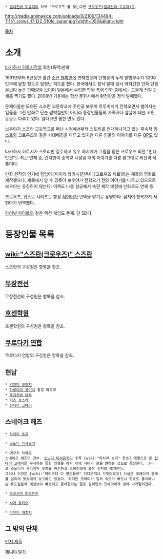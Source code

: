  * [[열차전대 토큐저]]의 자코 '크로우즈'를 찾는다면 [[크로우즈(열차전대 토큐저)]]로.

http://media.animevice.com/uploads/0/2109/134494-11151_crows_17_122_510lo_super.jpg?width=350&align=right

[[목차]]

= 소개 =
[[타카하시 히로시]]작의 학원(폭력)만화

1991년부터 8년동안 월간 [[소년 챔피언]]에 연재했으며 단행본의 누계 발행부수가 3200만부에 달할 정도로 엄청난 히트를 쳤다. 한국에서도 정식 발매 당시 어지간한 만화 단행본보다 높은 판매량을 보이며 일본에서 수입한 학원 폭력 만화 중에서는 드믈게 전질 2쇄를 찍기도 했다. 2008년 가을에는 학산 문화사에서 완전판을 정식 발매했다.

문제아들만 모여든 스즈란 고등학교에 주인공 보우야 하루미치가 전학오면서 벌어지는 일들을 그린 만화로 단순 쌈박질만이 아니라 등장인물들의 가족사나 앞날에 대한 고민 등등도 다루고 있다.  읽다보면 찡한 면도 있다.

보우야가 스즈란 고등학교를 떠난 시점에서부터 스토리를 전개해나가고 있는 후속작 [[워스트]]와 크로우즈와 같은 시대배경을 다루고 있지만 다른 인물의 이야기를 다룬 [[QP]]도 있다.

타카하시 히로시가 스토리만 감수하고 유우 하지메가 그림을 맡은 크로우즈 외전 "린다만편"도 최근 연재 중, 린다만이 중학교 시절일 때의 이야기를 다룬 말그대로 외전격 작품이다.

만화 원작의 인기에 힘입어 [미이케 타카시]감독이 [크로우즈 제로]라는 제목의 영화로 제작했으나, 제목에서 알 수 있듯이 보우야가 전학오기 전의 이야기를 다루고 있으므로 보우야는 등장하지 않는다. 이쪽도 나름 성공해서 속편 제작 예정에 만화로도 연재 중.

크로우즈, 워스트 시리즈는 항상 [[서현아]]가 번역을 맡기로 유명하다. 심지어 팬북까지 서현아가 번역했다.

[[파이널 파이트]]와 같은 액션 게임도 존재.  단 SD다.
{{{#!html
<object width="425" height="344"><param name="movie" value="http://www.youtube.com/v/UJPcgHM4chk&hl=ko_KR&fs=1&"></param><param name="allowFullScreen" value="true"></param><param name="allowscriptaccess" value="always"></param><embed src="http://www.youtube.com/v/UJPcgHM4chk&hl=ko_KR&fs=1&" type="application/x-shockwave-flash" allowscriptaccess="always" allowfullscreen="true" width="425" height="344"></embed></object>
}}}

= 등장인물 목록 =

== [[wiki:"스즈란(크로우즈)" 스즈란]] ==
스즈란의 구성원은 항목을 참조.

== [[무장전선]] ==
무장전선의 구성원은 항목을 참조.

== [[호센학원]] ==
호센학원의 구성원은 항목을 참조.

== [[쿠로다키 연합]] ==
쿠로다키 연합의 구성원은 항목을 참조.

== 현남 ==
 * [[키지마 코이치]]
 * [[하루야마 코이치]] 통칭 파르코
 * [[후지카와 테루]]
 * [[키즈 쿄스케]]
 * [[진나이 코헤이]]

== 스네이크 헤즈 ==
 * [[하치마 쵸지]]

 * [[소노다 마사유키]]

 * 에구치 하야토
 스네이크 헤즈의 간부. [[소노다 마사유키]]가 두목 [wiki:"하치마 쵸지" 핫쵸] 대행으로 온 [[진나이 코헤이]]를 무시하는 듯한 언행을 하자 이에 시비가 붙을 뻔하는 것으로 등장한다. 그리고 소노다가 사라지자 핫쵸를 배신하고 코헤이에게 붙은 것처럼 얘기한다.
 그러나 이것은 [wiki:"페이크다 이 병신들아" 어디까지나 거짓이였고] 사실은 코헤이의 동태를 살피며 핫쵸에게 보고하고 있었다. 하지만 코헤이가 일의 속도가 빠르니 핫쵸도 좋아하나는 유도심문에 예상보다 빠르다고 좋아한다는 말로 걸리면서 코헤이에게 맞아 나가떨어진다.

 * [[오오시마 토모유키]]

 * [[시가 유키오]]

 * [[마유미 데츠지]]

== 그 밖의 단체 ==
[[만지 제국]]

[[제니야 일가]]
